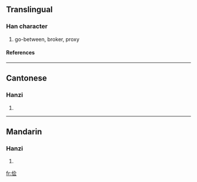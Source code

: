 {{see|儈}}

==Translingual==
===Han character===
{{Han char|rn=9|rad=人|as=06|sn=8|four=|canj=人人一戈 (OOMI)}}
# go-between, broker, proxy
====References====
{{Han ref|kx=0102.291|hdz=10150.030|uh=4FA9|ud=20393}}
----
==Cantonese==
===Hanzi===
{{yue-hanzi|jyut=|y=kui2}}
# {{defn|Cantonese}}
----
==Mandarin==
===Hanzi===
{{cmn-hanzi|tra=儈|pin=[[kuài]] (kuai4)|wg=k'uai<sup>4</sup>}}
# {{defn|Mandarin}}

[[fr:侩]]